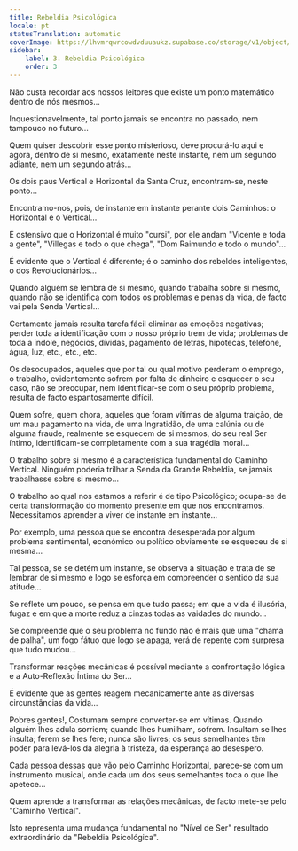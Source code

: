 ```yaml
---
title: Rebeldia Psicológica
locale: pt
statusTranslation: automatic
coverImage: https://lhvmrqwrcowdvduuaukz.supabase.co/storage/v1/object/public/strapi-uploads/small_cover-tratado-de-psicologia-revolucionaria.webp-5e15e1cec4e0ebebcde5d7fc7565d8fd.webp
sidebar:
    label: 3. Rebeldia Psicológica
    order: 3
---
```

Não custa recordar aos nossos leitores que existe um ponto matemático dentro de nós mesmos...

Inquestionavelmente, tal ponto jamais se encontra no passado, nem tampouco no futuro...

Quem quiser descobrir esse ponto misterioso, deve procurá-lo aqui e agora, dentro de si mesmo, exatamente neste instante, nem um segundo adiante, nem um segundo atrás...

Os dois paus Vertical e Horizontal da Santa Cruz, encontram-se, neste ponto...

Encontramo-nos, pois, de instante em instante perante dois Caminhos: o Horizontal e o Vertical...

É ostensivo que o Horizontal é muito "cursi", por ele andam "Vicente e toda a gente", "Villegas e todo o que chega", "Dom Raimundo e todo o mundo"...

É evidente que o Vertical é diferente; é o caminho dos rebeldes inteligentes, o dos Revolucionários...

Quando alguém se lembra de si mesmo, quando trabalha sobre si mesmo, quando não se identifica com todos os problemas e penas da vida, de facto vai pela Senda Vertical...

Certamente jamais resulta tarefa fácil eliminar as emoções negativas; perder toda a identificação com o nosso próprio trem de vida; problemas de toda a índole, negócios, dívidas, pagamento de letras, hipotecas, telefone, água, luz, etc., etc., etc.

Os desocupados, aqueles que por tal ou qual motivo perderam o emprego, o trabalho, evidentemente sofrem por falta de dinheiro e esquecer o seu caso, não se preocupar, nem identificar-se com o seu próprio problema, resulta de facto espantosamente difícil.

Quem sofre, quem chora, aqueles que foram vítimas de alguma traição, de um mau pagamento na vida, de uma Ingratidão, de uma calúnia ou de alguma fraude, realmente se esquecem de si mesmos, do seu real Ser íntimo, identificam-se completamente com a sua tragédia moral...

O trabalho sobre si mesmo é a característica fundamental do Caminho Vertical. Ninguém poderia trilhar a Senda da Grande Rebeldia, se jamais trabalhasse sobre si mesmo...

O trabalho ao qual nos estamos a referir é de tipo Psicológico; ocupa-se de certa transformação do momento presente em que nos encontramos. Necessitamos aprender a viver de instante em instante...

Por exemplo, uma pessoa que se encontra desesperada por algum problema sentimental, económico ou político obviamente se esqueceu de si mesma...

Tal pessoa, se se detém um instante, se observa a situação e trata de se lembrar de si mesmo e logo se esforça em compreender o sentido da sua atitude...

Se reflete um pouco, se pensa em que tudo passa; em que a vida é ilusória, fugaz e em que a morte reduz a cinzas todas as vaidades do mundo...

Se compreende que o seu problema no fundo não é mais que uma "chama de palha", um fogo fátuo que logo se apaga, verá de repente com surpresa que tudo mudou...

Transformar reações mecânicas é possível mediante a confrontação lógica e a Auto-Reflexão Íntima do Ser...

É evidente que as gentes reagem mecanicamente ante as diversas circunstâncias da vida...

Pobres gentes!, Costumam sempre converter-se em vítimas. Quando alguém lhes adula sorriem; quando lhes humilham, sofrem. Insultam se lhes insulta; ferem se lhes fere; nunca são livres; os seus semelhantes têm poder para levá-los da alegria à tristeza, da esperança ao desespero.

Cada pessoa dessas que vão pelo Caminho Horizontal, parece-se com um instrumento musical, onde cada um dos seus semelhantes toca o que lhe apetece...

Quem aprende a transformar as relações mecânicas, de facto mete-se pelo "Caminho Vertical".

Isto representa uma mudança fundamental no "Nível de Ser" resultado extraordinário da "Rebeldia Psicológica".

